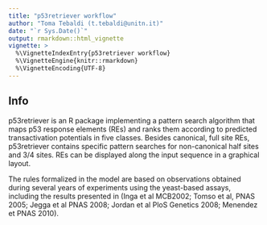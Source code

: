 ```yaml
---
title: "p53retriever workflow"
author: "Toma Tebaldi (t.tebaldi@unitn.it)"
date: "`r Sys.Date()`"
output: rmarkdown::html_vignette
vignette: >
  %\VignetteIndexEntry{p53retriever workflow}
  %\VignetteEngine{knitr::rmarkdown}
  %\VignetteEncoding{UTF-8}
---
```


## Info

p53retriever is an R package implementing a pattern search algorithm that maps p53 response elements (REs) and ranks them according to predicted transactivation potentials in five classes. Besides canonical, full site REs, p53retriever contains specific pattern searches for non-canonical half sites and 3/4 sites. REs can be displayed along the input sequence in a graphical layout.

The rules formalized in the model are based on observations obtained during several years of experiments using the yeast-based assays, including the results presented in (Inga et al MCB2002; Tomso et al, PNAS 2005; Jegga et al PNAS 2008; Jordan et al PloS Genetics 2008; Menendez et PNAS 2010).
